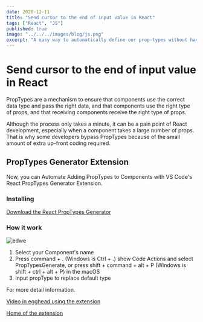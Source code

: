 ```yaml
---
date: 2020-12-11
title: "Send cursor to the end of input value in React"
tags: ["React", "JS"]
published: true
image: "../../../images/blog/js.png"
excerpt: "A easy way to automatically define our prop-types without having to write a line of code"
---
```


# Send cursor to the end of input value in React

PropTypes are a mechanism to ensure that components use the correct data type and pass the right data, and that components use the right type of props, and that receiving components receive the right type of props.

Although the process only takes a minute, it can be a pain point of React development, especially when a component takes a large number of props. That is why some developers bypass PropTypes because of the small amount of extra up-front coding required.

## PropTypes Generator Extension

Now, you can Automate Adding PropTypes to Components with VS Code's React PropTypes Generator Extension.

### Installing

[Download the React PropTypes Generator](https://marketplace.visualstudio.com/items?itemName=suming.react-proptypes-generate)

### How it work

![edwe](https://raw.githubusercontent.com/dpzxsm/react-proptypes-generate/master/ScreenShot.gif)

1. Select your Component's name
2. Press command + . (Windows is Ctrl + .) show Code Actions and select PropTypesGenerate, or press shift + command + alt + P (Windows is shift + ctrl + alt + P) in the macOS
3. Input propType to replace default type

For more detail information.

[Video in egghead using the extension](https://egghead.io/lessons/react-automate-adding-proptypes-to-components-with-vs-code-s-react-proptypes-generator-extension)

[Home of the extension](https://marketplace.visualstudio.com/items?itemName=suming.react-proptypes-generate)
